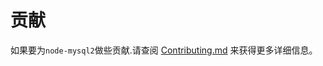 # 贡献

如果要为`node-mysql2`做些贡献.请查阅 [Contributing.md](https://github.com/sidorares/node-mysql2/blob/master/Contributing.md) 来获得更多详细信息。

